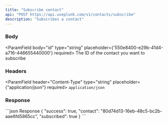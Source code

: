 ```yaml
---
title: "Subscribe contact"
api: "POST https://api.useplunk.com/v1/contacts/subscribe"
description: "Subscribes a contact"
---
```



### Body
<ParamField body="id" type="string" placeholder={'550e8400-e29b-41d4-a716-446655440000'} required>
    The ID of the contact you want to subscribe
</ParamField>

### Headers
<ParamField header="Content-Type" type="string" placeholder={"application/json"} required>
    `application/json`
</ParamField>

### Response
<ResponseExample>
    ```json Response
    {
        "success": true,
        "contact": "80d74d13-16eb-48c5-bc2b-aae6fd5865cc",
        "subscribed": true
    }
    ```
</ResponseExample>